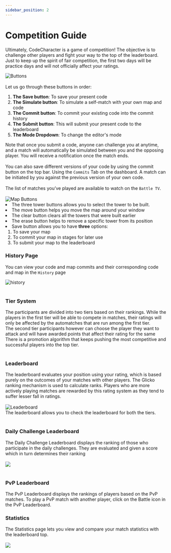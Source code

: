 ```yaml
---
sidebar_position: 2
---
```


# Competition Guide

Ultimately, CodeCharacter is a game of competition! The objective is to challenge other players and fight your way to the top of the leaderboard.
Just to keep up the spirit of fair competition, the first two days will be practice days and will not officially affect your ratings.

<img
    src="/img/Overview/CompetitionGuide/buttons.png"
    alt="Buttons"
    align="center"
/>
<br />
<br />
Let us go through these buttons in order:
<ol>
    <li><b>The Save button</b>: To save your present code</li>
    <li><b>The Simulate button</b>: To simulate a self-match with your own map and code</li>
    <li><b>The Commit button</b>: To commit your existing code into the commit history</li>
    <li><b>The Submit button</b>: This will submit your present code to the leaderboard</li>
    <li><b>The Mode Dropdown</b>: To change the editor's mode</li>
</ol>
Note that once you submit a code, anyone can challenge you at anytime, and a match
will automatically be simulated between you and the opposing player. You will receive
a notification once the match ends.
<br />
<br />
You can also save different versions of your code by using the commit button on
the top bar. Using the <code>Commits</code> Tab on the dashboard. A match can be
initiated by you against the previous version of your own code.
<br />
<br />
The list of matches you’ve played are available to watch on the <code>Battle TV</code>.
<br />
<br />
<img
    src="/img/Overview/CompetitionGuide/MapButtons.png"
    alt="Map Buttons"
    align="center"
/>
<li>The three tower buttons allows you to select the tower to be built.</li>
<li>The move button helps you move the map around your window</li>
<li>The clear button clears all the towers that were built earlier</li>
<li>The erase button helps to remove a specific tower from its position</li>
<li>
    Save button allows you to have <b>three</b> options:
    <ol>
        <li>To save your map</li>
        <li>To commit your map in stages for later use</li>
        <li>To submit your map to the leaderboard</li>
    </ol>
</li>

<h3>History Page </h3>
You can view your code and map commits and their corresponding code and map in the <code>History</code> page

<img
    src="/img/Overview/CompetitionGuide/history.png"
    alt="history"
    align="center"
/>
<br />
<br />
<h3>Tier System</h3>
The participants are divided into two tiers based on their rankings. While the players in the first tier will be able to compete in matches, 
their ratings will only be affected by the automatches that are run among the first tier.
<br />
The second tier participants however can choose the player they want to attack and will have awarded points that affect their rating for 
the same
<br />
There is a promotion algorithm that keeps pushing the most competitive and successful players into the top tier.
<br />
<br />
<h3>Leaderboard </h3>
The leaderboard evaluates your position using your rating, which is based purely
on the outcomes of your matches with other players. The Glicko ranking mechanism
is used to calculate ranks. Players who are more actively playing matches are rewarded
by this rating system as they tend to suffer lesser fall in ratings.
<br />
<br />
<img
    src="/img/Overview/CompetitionGuide/leaderboard.png"
    alt="Leaderboard"
    align="center"
/>
<br /> The leaderboard allows you
to check the leaderboard for both the tiers.
<br/>
<br />
<h3> Daily Challenge Leaderboard </h3>
The Daily Challenge Leaderboard displays the ranking of those who participate in the daily challenges. They are evaluated and given a score which in turn determines their ranking
<br />
<br />
<img 
    src="/img/Overview/CompetitionGuide/dcLeaderboard.png"
    al="DC Leaderboard"
    align="center"
/>
<br />
<br />
<h3> PvP Leaderboard </h3>
The PvP Leaderboard displays the rankings of players based on the PvP matches. To play a PvP match with another player, click on the Battle icon in the PvP Leaderboard.
<h3> Statistics  </h3>
The Statistics page lets you view and compare your match statistics with the leaderboard top.
<br />
<br />
<img 
    src="/img/Overview/Stats/stats.png"
    al="DC Leaderboard"
    align="center"
/>
